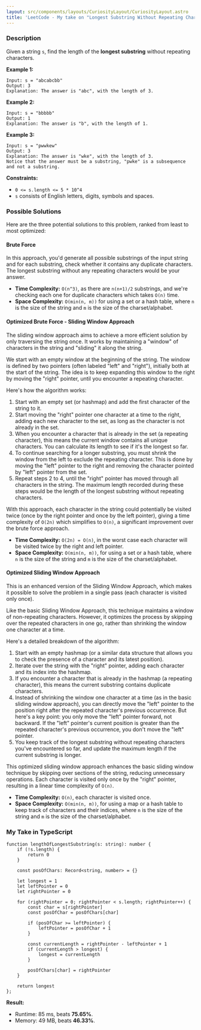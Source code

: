 ```yaml
---
layout: src/components/layouts/CuriosityLayout/CuriosityLayout.astro
title: 'LeetCode - My take on "Longest Substring Without Repeating Characters"'
---
```


### Description

Given a string `s`, find the length of the **longest substring** without repeating characters.

**Example 1:**

```
Input: s = "abcabcbb"
Output: 3
Explanation: The answer is "abc", with the length of 3.
```

**Example 2:**

```
Input: s = "bbbbb"
Output: 1
Explanation: The answer is "b", with the length of 1.
```

**Example 3:**

```
Input: s = "pwwkew"
Output: 3
Explanation: The answer is "wke", with the length of 3.
Notice that the answer must be a substring, "pwke" is a subsequence and not a substring.
```

**Constraints:**

- `0 <= s.length <= 5 * 10^4`
- `s` consists of English letters, digits, symbols and spaces.

### Possible Solutions

Here are the three potential solutions to this problem, ranked from least to most optimized:

#### Brute Force

In this approach, you'd generate all possible substrings of the input string and for each substring, check whether it contains any duplicate characters. The longest substring without any repeating characters would be your answer.

* **Time Complexity:** `O(n^3)`, as there are `n(n+1)/2` substrings, and we're checking each one for duplicate characters which takes `O(n)` time.
* **Space Complexity:** `O(min(n, m))` for using a set or a hash table, where `n` is the size of the string and `m` is the size of the charset/alphabet.

#### Optimized Brute Force - Sliding Window Approach

The sliding window approach aims to achieve a more efficient solution by only traversing the string once. It works by maintaining a "window" of characters in the string and "sliding" it along the string.

We start with an empty window at the beginning of the string. The window is defined by two pointers (often labeled "left" and "right"), initially both at the start of the string. The idea is to keep expanding this window to the right by moving the "right" pointer, until you encounter a repeating character.

Here's how the algorithm works:

1. Start with an empty set (or hashmap) and add the first character of the string to it.
2. Start moving the "right" pointer one character at a time to the right, adding each new character to the set, as long as the character is not already in the set.
3. When you encounter a character that is already in the set (a repeating character), this means the current window contains all unique characters. You can calculate its length to see if it's the longest so far.
4. To continue searching for a longer substring, you must shrink the window from the left to exclude the repeating character. This is done by moving the "left" pointer to the right and removing the character pointed by "left" pointer from the set.
5. Repeat steps 2 to 4, until the "right" pointer has moved through all characters in the string. The maximum length recorded during these steps would be the length of the longest substring without repeating characters.

With this approach, each character in the string could potentially be visited twice (once by the right pointer and once by the left pointer), giving a time complexity of `O(2n)` which simplifies to `O(n)`, a significant improvement over the brute force approach.

* **Time Complexity:** `O(2n) = O(n)`, in the worst case each character will be visited twice by the right and left pointer.
* **Space Complexity:** `O(min(n, m))`, for using a set or a hash table, where `n` is the size of the string and `m` is the size of the charset/alphabet.

#### Optimized Sliding Window Approach

This is an enhanced version of the Sliding Window Approach, which makes it possible to solve the problem in a single pass (each character is visited only once).

Like the basic Sliding Window Approach, this technique maintains a window of non-repeating characters. However, it optimizes the process by skipping over the repeated characters in one go, rather than shrinking the window one character at a time.

Here's a detailed breakdown of the algorithm:

1. Start with an empty hashmap (or a similar data structure that allows you to check the presence of a character and its latest position).
2. Iterate over the string with the "right" pointer, adding each character and its index into the hashmap.
3. If you encounter a character that is already in the hashmap (a repeating character), this means the current substring contains duplicate characters.
4. Instead of shrinking the window one character at a time (as in the basic sliding window approach), you can directly move the "left" pointer to the position right after the repeated character's previous occurrence. But here's a key point: you only move the "left" pointer forward, not backward. If the "left" pointer's current position is greater than the repeated character's previous occurrence, you don't move the "left" pointer.
5. You keep track of the longest substring without repeating characters you've encountered so far, and update the maximum length if the current substring is longer.

This optimized sliding window approach enhances the basic sliding window technique by skipping over sections of the string, reducing unnecessary operations. Each character is visited only once by the "right" pointer, resulting in a linear time complexity of `O(n)`.

* **Time Complexity:** `O(n)`, each character is visited once.
* **Space Complexity:** `O(min(n, m))`, for using a map or a hash table to keep track of characters and their indices, where `n` is the size of the string and `m` is the size of the charset/alphabet.

### My Take in TypeScript

```
function lengthOfLongestSubstring(s: string): number {
    if (!s.length) {
        return 0
    }

    const posOfChars: Record<string, number> = {}

    let longest = 1
    let leftPointer = 0
    let rightPointer = 0

    for (rightPointer = 0; rightPointer < s.length; rightPointer++) {
        const char = s[rightPointer]
        const posOfChar = posOfChars[char]

        if (posOfChar >= leftPointer) {
            leftPointer = posOfChar + 1
        }

        const currentLength = rightPointer - leftPointer + 1
        if (currentLength > longest) {
            longest = currentLength
        }

        posOfChars[char] = rightPointer
    }

    return longest
};
```

**Result:**

- Runtime: 85 ms, beats **75.65%**.
- Memory: 49 MB, beats **46.33%**.
